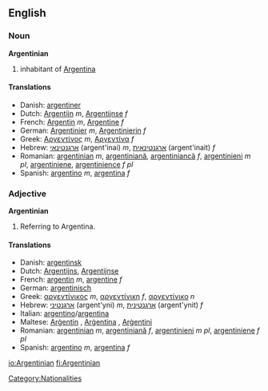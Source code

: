 ==English==

===Noun===
'''Argentinian'''
# inhabitant of [[Argentina]]

====Translations====
*Danish: [[argentiner]]
*Dutch: [[Argentijn]] ''m'', [[Argentijnse]] ''f''
*French: [[Argentin]] ''m'', [[Argentine]] ''f''
*German: [[Argentinier]] ''m'', [[Argentinierin]] ''f''
*Greek: [[Αργεντίνος]] ''m'', [[Αργεντίνα]] ''f''
*Hebrew: [[ארגנטינאי]] (argent'inai) ''m'', [[ארגנטינאית]] (argent'inait) ''f''
*Romanian: [[argentinian]] ''m'', [[argentiniană]], [[argentiniancă]] ''f'', [[argentinieni]] ''m pl'', [[argentiniene]], [[argentinience]] ''f pl''
*Spanish: [[argentino]] ''m'', [[argentina]] ''f''

===Adjective===
'''Argentinian'''
# Referring to Argentina.

====Translations====
*Danish: [[argentinsk]]
*Dutch: [[Argentijns]], [[Argentijnse]]
*French: [[argentin]] ''m'', [[argentine]] ''f''
*German: [[argentinisch]]
*Greek: [[αργεντίνικος]] ''m'', [[αργεντίνικη]] ''f'', [[αργεντίνικο]] ''n''
*Hebrew: [[ארגנטיני]] (argent'yni) ''m'', [[ארגנטינית]] (argent'ynit) ''f''
*Italian: [[argentino]]/[[argentina]]
*Maltese: [[Arġentin]] {{m}}, [[Arġentina]] {{f}}, [[Arġentini]] {{p}}
*Romanian: [[argentinian]] ''m'', [[argentiniană]] ''f'', [[argentinieni]] ''m pl'', [[argentiniene]] ''f pl''
*Spanish: [[argentino]] ''m'', [[argentina]] ''f''

[[Category:Nationalities]]

[[io:Argentinian]]
[[fi:Argentinian]]